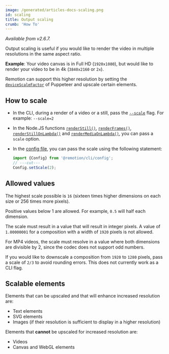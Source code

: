 ```yaml
---
image: /generated/articles-docs-scaling.png
id: scaling
title: Output scaling
crumb: 'How To'
---
```


_Available from v2.6.7._

Output scaling is useful if you would like to render the video in multiple resolutions in the same aspect ratio.

**Example**: Your video canvas is in Full HD (`1920x1080`), but would like to render your video to be in 4k (`3840x2160` or `2x`).

Remotion can support this higher resolution by setting the [`deviceScaleFactor`](https://puppeteer.github.io/puppeteer/docs/puppeteer.viewport.devicescalefactor) of Puppeteer and upscale certain elements.

## How to scale

- In the CLI, during a render of a video or a still, pass the [`--scale`](/docs/cli/render#--scale) flag. For example: `--scale=2`

- In the Node.JS functions [`renderStill()`](/docs/renderer/render-still#scale), [`renderFrames()`](/docs/renderer/render-frames#scale), [`renderStillOnLambda()`](/docs/lambda/renderstillonlambda) and [`renderMediaOnLambda()`](/docs/lambda/rendermediaonlambda), you can pass a `scale` option.

- In the [config file](/docs/config), you can pass the scale using the following statement:

  ```ts twoslash
  import {Config} from '@remotion/cli/config';
  // ---cut---
  Config.setScale(2);
  ```

## Allowed values

The highest scale possible is `16` (sixteen times higher dimensions on each size or 256 times more pixels).

Positive values below 1 are allowed. For example, `0.5` will half each dimension.

The scale must result in a value that will result in integer pixels. A value of `1.00000001` for a composition with a width of `1920` pixels is not allowed.

For MP4 videos, the scale must resolve in a value where both dimensions are divisible by 2, since the codec does not support odd numbers.

If you would like to downscale a composition from `1920` to `1280` pixels, pass a scale of `2/3` to avoid rounding errors. This does not currently work as a CLI flag.

## Scalable elements

Elements that can be upscaled and that will enhance increased resolution are:

- Text elements
- SVG elements
- Images (if their resolution is sufficient to display in a higher resolution)

Elements that **cannot** be upscaled for increased resolution are:

- Videos
- Canvas and WebGL elements
